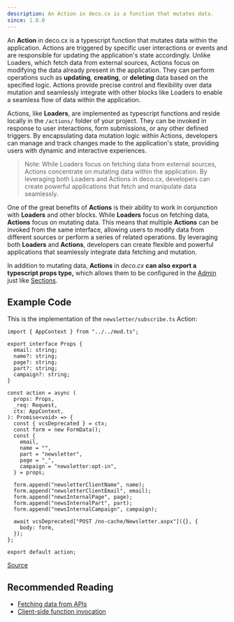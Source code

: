 ```yaml
---
description: An Action in deco.cx is a function that mutates data.
since: 1.0.0
---
```


An **Action** in deco.cx is a typescript function that mutates data within the
application. Actions are triggered by specific user interactions or events and
are responsible for updating the application's state accordingly. Unlike
Loaders, which fetch data from external sources, Actions focus on modifying the
data already present in the application. They can perform operations such as
**updating**, **creating**, or **deleting** data based on the specified logic.
Actions provide precise control and flexibility over data mutation and
seamlessly integrate with other blocks like Loaders to enable a seamless flow of
data within the application.

Actions, like **Loaders**, are implemented as typescript functions and reside
locally in the `/actions/` folder of your project. They can be invoked in
response to user interactions, form submissions, or any other defined triggers.
By encapsulating data mutation logic within Actions, developers can manage and
track changes made to the application's state, providing users with dynamic and
interactive experiences.

> Note: While Loaders focus on fetching data from external sources, Actions
> concentrate on mutating data within the application. By leveraging both
> Loaders and Actions in deco.cx, developers can create powerful applications
> that fetch and manipulate data seamlessly.

One of the great benefits of **Actions** is their ability to work in conjunction
with **Loaders** and other blocks. While **Loaders** focus on fetching data,
**Actions** focus on mutating data. This means that multiple **Actions** can be
invoked from the same interface, allowing users to modify data from different
sources or perform a series of related operations. By leveraging both
**Loaders** and **Actions**, developers can create flexible and powerful
applications that seamlessly integrate data fetching and mutation.

In addition to mutating data, **Actions** in _deco.cx_ **can also export a
typescript props type,** which allows them to be configured in the
[Admin](https://deco.cx/admin) just like [Sections](/docs/en/concepts/section).

## Example Code

This is the implementation of the `newsletter/subscribe.ts` Action:

```tsx
import { AppContext } from "../../mod.ts";

export interface Props {
  email: string;
  name?: string;
  page?: string;
  part?: string;
  campaign?: string;
}

const action = async (
  props: Props,
  _req: Request,
  ctx: AppContext,
): Promise<void> => {
  const { vcsDeprecated } = ctx;
  const form = new FormData();
  const {
    email,
    name = "",
    part = "newsletter",
    page = "_",
    campaign = "newsletter:opt-in",
  } = props;

  form.append("newsletterClientName", name);
  form.append("newsletterClientEmail", email);
  form.append("newsInternalPage", page);
  form.append("newsInternalPart", part);
  form.append("newsInternalCampaign", campaign);

  await vcsDeprecated["POST /no-cache/Newsletter.aspx"]({}, {
    body: form,
  });
};

export default action;
```

[Source](https://github.com/deco-cx/apps/blob/3e337b6b2996d7ecd72db34174896638c92f8811/vtex/actions/newsletter/subscribe.ts#L1C1-L37C23)

## Recommended Reading

- [Fetching data from APIs](/docs/en/developing-guide/fetching-data)
- [Client-side function invocation](/docs/en/developing-capabilities/islands/fetching-data-client)
